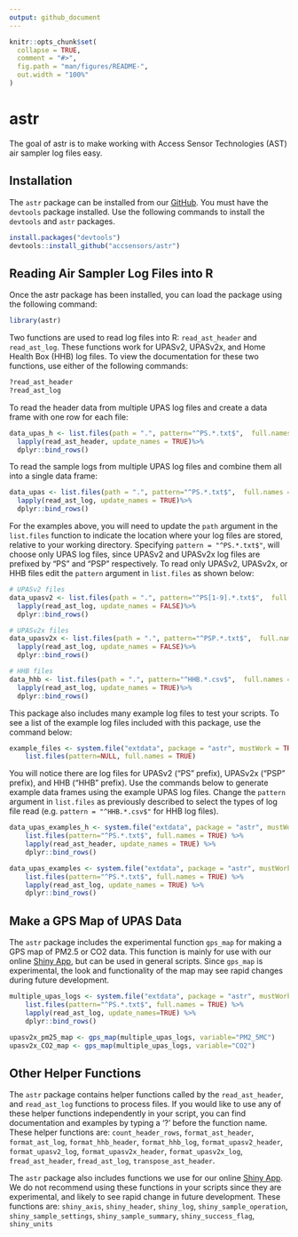 ```yaml
---
output: github_document
---
```


<!-- README.md is generated from README.Rmd. Please edit that file -->

```r
knitr::opts_chunk$set(
  collapse = TRUE,
  comment = "#>",
  fig.path = "man/figures/README-",
  out.width = "100%"
)
```

# astr

<!-- badges: start -->
<!-- badges: end -->

The goal of astr is to make working with Access Sensor Technologies (AST) air sampler log files easy.

## Installation

The `astr` package can be installed from our [GitHub](https://github.com/accsensors/astr).
You must have the `devtools` package installed.
Use the following commands to install the `devtools` and `astr` packages.

``` r
install.packages("devtools")
devtools::install_github("accsensors/astr")
```
## Reading Air Sampler Log Files into R

Once the astr package has been installed, you can load the package using the following command:

```r
library(astr)
```

Two functions are used to read log files into R: `read_ast_header` and `read_ast_log`. 
These functions work for UPASv2, UPASv2x, and Home Health Box (HHB) log files.
To view the documentation for these two functions, use either of the following commands:
```r
?read_ast_header
?read_ast_log
```

To read the header data from multiple UPAS log files and create a data frame with one row for each file: 

```r
data_upas_h <- list.files(path = ".", pattern="^PS.*.txt$",  full.names = TRUE)%>%
  lapply(read_ast_header, update_names = TRUE)%>%
  dplyr::bind_rows()
```

To read the sample logs from multiple UPAS log files and combine them all into a single data frame: 

```r
data_upas <- list.files(path = ".", pattern="^PS.*.txt$",  full.names = TRUE)%>%
  lapply(read_ast_log, update_names = TRUE)%>%
  dplyr::bind_rows()
```

For the examples above, you will need to update the `path` argument in the `list.files` function to indicate the location where your log files are stored, relative to your working directory. Specifying `pattern = "^PS.*.txt$"`, will choose only UPAS log files, since UPASv2 and UPASv2x log files are prefixed by "PS" and "PSP" respectively. To read only UPASv2, UPASv2x, or HHB files edit the `pattern` argument in `list.files` as shown below:

```r
# UPASv2 files
data_upasv2 <- list.files(path = ".", pattern="^PS[1-9].*.txt$",  full.names = TRUE)%>%
  lapply(read_ast_log, update_names = FALSE)%>%
  dplyr::bind_rows()

# UPASv2x files
data_upasv2x <- list.files(path = ".", pattern="^PSP.*.txt$",  full.names = TRUE)%>%
  lapply(read_ast_log, update_names = FALSE)%>%
  dplyr::bind_rows()

# HHB files
data_hhb <- list.files(path = ".", pattern="^HHB.*.csv$",  full.names = TRUE)%>%
  lapply(read_ast_log, update_names = TRUE)%>%
  dplyr::bind_rows()
```

This package also includes many example log files to test your scripts. To see a list of the example log files included with this package, use the command below:

```r
example_files <- system.file("extdata", package = "astr", mustWork = TRUE) |>
    list.files(pattern=NULL, full.names = TRUE)
```

You will notice there are log files for UPASv2 ("PS" prefix), UPASv2x ("PSP" prefix), and HHB ("HHB" prefix). 
Use the commands below to generate example data frames using the example UPAS log files. Change the `pattern` argument in `list.files` as previously described to select the types of log file read (e.g. `pattern = "^HHB.*.csv$"` for HHB log files).

```r
data_upas_examples_h <- system.file("extdata", package = "astr", mustWork = TRUE) |>
    list.files(pattern="^PS.*.txt$", full.names = TRUE) %>%
    lapply(read_ast_header, update_names = TRUE) %>%
    dplyr::bind_rows()
```


```r
data_upas_examples <- system.file("extdata", package = "astr", mustWork = TRUE) |>
    list.files(pattern="^PS.*.txt$", full.names = TRUE) %>%
    lapply(read_ast_log, update_names = TRUE) %>%
    dplyr::bind_rows()
```


## Make a GPS Map of UPAS Data

The `astr` package includes the experimental function `gps_map` for making a GPS map of PM2.5 or CO2 data.
This function is mainly for use with our online [Shiny App](https://accsensors.shinyapps.io/shinyAST/),
but can be used in general scripts. Since `gps_map` is experimental, the look and functionality of the map
may see rapid changes during future development. 

```r
multiple_upas_logs <- system.file("extdata", package = "astr", mustWork = TRUE) |>
    list.files(pattern="^PS.*.txt$", full.names = TRUE) %>%
    lapply(read_ast_log, update_names=TRUE) %>%
    dplyr::bind_rows()

upasv2x_pm25_map <- gps_map(multiple_upas_logs, variable="PM2_5MC")
upasv2x_CO2_map <- gps_map(multiple_upas_logs, variable="CO2")
```

## Other Helper Functions

The `astr` package contains helper functions called by the `read_ast_header`, and
`read_ast_log` functions to process files. If you would like to use any of these helper
functions independently in your script, you can find documentation and examples
by typing a '?' before the function name.
These helper functions are: `count_header_rows`, `format_ast_header`, `format_ast_log`,
`format_hhb_header`, `format_hhb_log`, `format_upasv2_header`, `format_upasv2_log`,
`format_upasv2x_header`, `format_upasv2x_log`, `fread_ast_header`, `fread_ast_log`,
`transpose_ast_header`.


The `astr` package also includes functions we use for our online [Shiny App](https://accsensors.shinyapps.io/shinyAST/).
We do not recommend using these functions in your scripts since they are experimental,
and likely to see rapid change in future development. 
These functions are: `shiny_axis`, `shiny_header`, `shiny_log`, `shiny_sample_operation`,
`shiny_sample_settings`, `shiny_sample_summary`, `shiny_success_flag`, `shiny_units`

